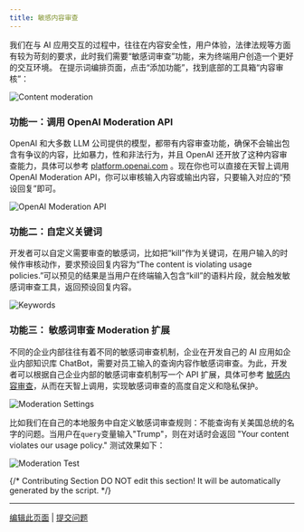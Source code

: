 ```yaml
---
title: 敏感内容审查
---
```



我们在与 AI 应用交互的过程中，往往在内容安全性，用户体验，法律法规等方面有较为苛刻的要求，此时我们需要“敏感词审查”功能，来为终端用户创造一个更好的交互环境。 在提示词编排页面，点击“添加功能”，找到底部的工具箱“内容审核”：

![Content moderation](https://assets-docs.dify.ai/dify-enterprise-mintlify/zh_CN/guides/application-orchestrate/app-toolkits/09c3d5be9b7194e54d0333242c501719.png)

### 功能一：调用 OpenAI Moderation API

OpenAI 和大多数 LLM 公司提供的模型，都带有内容审查功能，确保不会输出包含有争议的内容，比如暴力，性和非法行为，并且 OpenAI 还开放了这种内容审查能力，具体可以参考 [platform.openai.com](https://platform.openai.com/docs/guides/moderation/overview) 。现在你也可以直接在天智上调用 OpenAI Moderation API，你可以审核输入内容或输出内容，只要输入对应的“预设回复”即可。

![OpenAI Moderation API](https://assets-docs.dify.ai/dify-enterprise-mintlify/zh_CN/guides/application-orchestrate/app-toolkits/6b09f91a05c993e0aa6bb56eca71e607.png)

### 功能二：自定义关键词

开发者可以自定义需要审查的敏感词，比如把“kill”作为关键词，在用户输入的时候作审核动作，要求预设回复内容为“The content is violating usage policies.”可以预见的结果是当用户在终端输入包含“kill”的语料片段，就会触发敏感词审查工具，返回预设回复内容。

![Keywords](https://assets-docs.dify.ai/dify-enterprise-mintlify/zh_CN/guides/application-orchestrate/app-toolkits/644c2b024f59497aed3cd8ac984c96e3.png)

### 功能三： 敏感词审查 Moderation 扩展

不同的企业内部往往有着不同的敏感词审查机制，企业在开发自己的 AI 应用如企业内部知识库 ChatBot，需要对员工输入的查询内容作敏感词审查。为此，开发者可以根据自己企业内部的敏感词审查机制写一个 API 扩展，具体可参考 [敏感内容审查](/zh-hans/guides/tools/extensions/api-based/moderation)，从而在天智上调用，实现敏感词审查的高度自定义和隐私保护。

![Moderation Settings](https://assets-docs.dify.ai/dify-enterprise-mintlify/zh_CN/guides/application-orchestrate/app-toolkits/d8b6dff6fce6d70795b87aefc56eb02b.png)

比如我们在自己的本地服务中自定义敏感词审查规则：不能查询有关美国总统的名字的问题。当用户在`query`变量输入"Trump"，则在对话时会返回 "Your content violates our usage policy." 测试效果如下：

![Moderation Test](https://assets-docs.dify.ai/dify-enterprise-mintlify/zh_CN/guides/application-orchestrate/app-toolkits/970c894a68f017def62c0f7253b0f44e.png)

{/*
Contributing Section
DO NOT edit this section!
It will be automatically generated by the script.
*/}

---

[编辑此页面](https://github.com/langgenius/dify-docs/edit/main/zh-hans/guides/application-orchestrate/app-toolkits/moderation-tool.mdx) | [提交问题](https://github.com/langgenius/dify-docs/issues/new?template=docs.yml)

